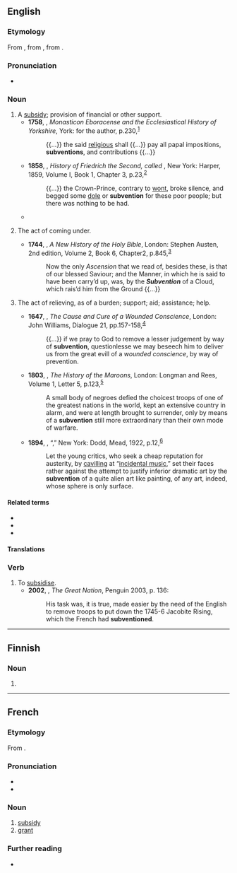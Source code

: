 {{also|Subvention}}
==English==

===Etymology===
From {{der|en|frm|subvention}}, from {{etyl|LL.|en}} {{m|la|subventio}}, from {{etyl|la|en}} {{m|la|subvenio|tr=assist}}.

===Pronunciation===
* {{a|UK}} {{IPA|en|/sʌbˈvɛnʃ(ə)n/}}

===Noun===
{{en-noun|~}}

# A [[subsidy]]; provision of financial or other support.
#* '''1758''', {{w|John Burton (antiquary)|John Burton}}, ''Monasticon Eboracense and the Ecclesiastical History of Yorkshire'', York: for the author, p.{{nbsp}}230,<sup>[https://catalog.hathitrust.org/Record/009037965]</sup>
#*: {{...}} the said [[religious#Noun|religious]] shall {{...}} pay all papal impositions, '''subventions''', and contributions {{...}}
#* '''1858''', {{w|Thomas Carlyle}}, ''History of Friedrich the Second, called {{w|Frederick the Great}}'', New York: Harper, 1859, Volume I, Book 1, Chapter 3, p.{{nbsp}}23,<sup>[https://catalog.hathitrust.org/Record/011539928]</sup>
#*: {{...}} the Crown-Prince, contrary to [[wont]], broke silence, and begged some [[dole]] or '''subvention''' for these poor people; but there was nothing to be had.
#* {{quote-book
|en
|year=1986
|author={{w|John le Carré}}
|title={{w|A Perfect Spy}}
|section=
|passage= Inside its skirts he carried his shopping for Miss Dubber: the bacon from Mr. Aitken, only mind and tell him he's to cut it on number five, give him half a chance he'll make it thicker. And tell that Mr. Crosse three of his tomatoes were rotten last week, not just bad, rotten. If I don't have replacements I'll never go to him again. Pym had followed her instructions to the letter, though not with the ferocity she would have wished, for both Crosse and Aitken were recipients of his secret '''subventions''', and for years had been sending Miss Dubber bills for only half what she had spent.}}
# {{lb|en|obsolete}} The act of coming under.
#* '''1744''', {{w|Thomas Stackhouse}}, ''A New History of the Holy Bible'', London: Stephen Austen, 2nd edition, Volume 2, Book 6, Chapter{{nbsp}}2, p.{{nbsp}}845,<sup>[https://catalog.hathitrust.org/Record/001409542]</sup>
#*: Now the only ''Ascension'' that we read of, besides these, is that of our blessed Saviour; and the Manner, in which he is said to have been carry’d up, was, by the '''''Subvention''''' of a Cloud, which rais’d him from the Ground {{...}}
# {{lb|en|archaic}} The act of relieving, as of a burden; support; aid; assistance; help.
#* '''1647''', {{w|Thomas Fuller}}, ''The Cause and Cure of a Wounded Conscience'', London: John Williams, Dialogue 21, pp.{{nbsp}}157-158,<sup>[http://name.umdl.umich.edu/A40653.0001.001]</sup>
#*: {{...}} if we pray to God to remove a lesser judgement by way of '''subvention''', questionlesse we may beseech him to deliver us from the great evill of a ''wounded conscience'', by way of prevention.
#* '''1803''', {{w|Robert Charles Dallas}}, ''The History of the Maroons'', London: Longman and Rees, Volume 1, Letter 5, p.{{nbsp}}123,<sup>[https://archive.org/details/cihm_44228]</sup>
#*: A small body of negroes defied the choicest troops of one of the greatest nations in the world, kept an extensive country in alarm, and were at length brought to surrender, only by means of a '''subvention''' still more extraordinary than their own mode of warfare.
#* '''1894''', {{w|Max Beerbohm}}, “{{w|A Defence of Cosmetics}},” New York: Dodd, Mead, 1922, p.{{nbsp}}12,<sup>[https://archive.org/details/defenceofcosmeti00beeruoft]</sup>
#*: Let the young critics, who seek a cheap reputation for austerity, by [[cavil]]ling at “[[incidental music]],” set their faces rather against the attempt to justify inferior dramatic art by the '''subvention''' of a quite alien art like painting, of any art, indeed, whose sphere is only surface.

====Related terms====
* {{l|en|subvent}}
* {{l|en|subventionary}}
* {{l|en|subventionize}}

====Translations====
{{trans-see|subsidy}}

===Verb===
{{en-verb}}

# To [[subsidise]].
#* '''2002''', {{w|Colin Jones (historian)|Colin Jones}}, ''The Great Nation'', Penguin 2003, p. 136:
#*: His task was, it is true, made easier by the need of the English to remove troops to put down the 1745-6 Jacobite Rising, which the French had '''subventioned'''.

----

==Finnish==

===Noun===
{{head|fi|noun form}}

# {{fi-form of|case=genitive|pl=singular|subventio}}

----

==French==

===Etymology===
From {{der|fr|LL.|subventio}}.

===Pronunciation===
* {{fr-IPA}}
* {{audio|fr|Fr-subvention.ogg|Audio}}

===Noun===
{{fr-noun|f}}

# [[subsidy]]
# [[grant]]

===Further reading===
* {{R:TLFi}}